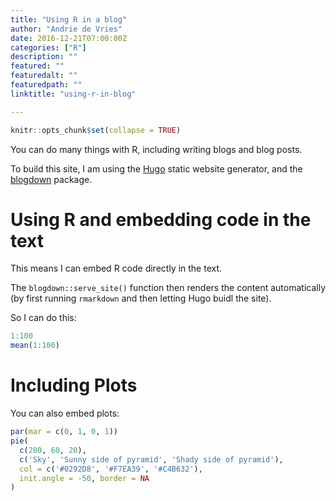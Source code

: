 ```yaml
---
title: "Using R in a blog"
author: "Andrie de Vries"
date: 2016-12-21T07:00:00Z
categories: ["R"]
description: ""
featured: ""
featuredalt: ""
featuredpath: ""
linktitle: "using-r-in-blog"

---
```


```r
knitr::opts_chunk$set(collapse = TRUE)
```

You can do many things with R, including writing blogs and blog posts.

To build this site, I am using the [Hugo](http://gohugo.io/) static website generator, and the [blogdown](https://github.com/rstudio/blogdown) package.

# Using R and embedding code in the text

This means I can embed R code directly in the text.

The `blogdown::serve_site()` function then renders the content automatically (by first running `rmarkdown` and then letting Hugo buidl the site).

So I can do this:

```r
1:100
mean(1:100)
```

# Including Plots

You can also embed plots:

```r
par(mar = c(0, 1, 0, 1))
pie(
  c(280, 60, 20),
  c('Sky', 'Sunny side of pyramid', 'Shady side of pyramid'),
  col = c('#0292D8', '#F7EA39', '#C4B632'),
  init.angle = -50, border = NA
)
```

